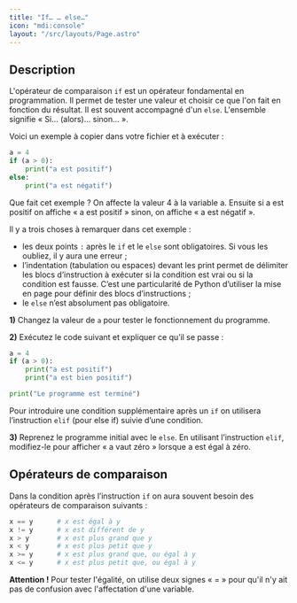```yaml
---
title: "If… … else…"
icon: "mdi:console"
layout: "/src/layouts/Page.astro"
---
```


## Description

L'opérateur de comparaison `if` est un opérateur fondamental en programmation.
Il permet de tester une valeur et choisir ce que l'on fait en fonction du
résultat. Il est souvent accompagné d'un `else`. L'ensemble signifie « Si…
(alors)… sinon… ».

Voici un exemple à copier dans votre fichier et à exécuter :

```py
a = 4
if (a > 0):
    print("a est positif")
else:
    print("a est négatif")
```

Que fait cet exemple ? On affecte la valeur 4 à la variable a. Ensuite si a
est positif on affiche « a est positif » sinon, on affiche « a est négatif ».

Il y a trois choses à remarquer dans cet exemple :
- les deux points `:` après le `if` et le `else` sont obligatoires. Si vous les oubliez, il y aura une erreur ;
- l’indentation (tabulation ou espaces) devant les print permet de délimiter les blocs d’instruction à exécuter si la condition est vrai ou si la condition est fausse. C’est une particularité de Python d’utiliser la mise en page pour définir des blocs d’instructions ;
- le `else` n’est absolument pas obligatoire.

**1)** Changez la valeur de `a` pour tester le fonctionnement du programme.

**2)** Exécutez le code suivant et expliquer ce qu’il se passe :

```py
a = 4
if (a > 0):
    print("a est positif")
    print("a est bien positif")

print("Le programme est terminé")
```

Pour introduire une condition supplémentaire après un `if` on utilisera
l’instruction `elif` (pour else if) suivie d’une condition.

**3)** Reprenez le programme initial avec le `else`. En utilisant
l’instruction `elif`, modifiez-le pour afficher « a vaut zéro » lorsque a est
égal à zéro.

## Opérateurs de comparaison

Dans la condition après l’instruction `if` on aura souvent besoin des
opérateurs de comparaison suivants :

```py
x == y		# x est égal à y
x != y		# x est différent de y
x > y		# x est plus grand que y
x < y		# x est plus petit que y
x >= y		# x est plus grand que, ou égal à y
x <= y		# x est plus petit que, ou égal à y
```

**Attention !** Pour tester l'égalité, on utilise deux signes « = » pour qu'il
n'y ait pas de confusion avec l'affectation d'une variable.

